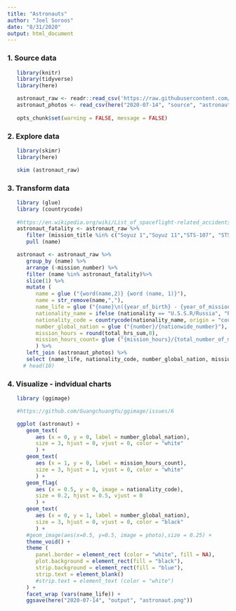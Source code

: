 ```yaml
---
title: "Astronauts"
author: "Joel Soroos"
date: "8/31/2020"
output: html_document
---
```



### 1. Source data
```r

   library(knitr)
   library(tidyverse)
   library(here)

   astronaut_raw <- readr::read_csv('https://raw.githubusercontent.com/rfordatascience/tidytuesday/master/data/2020/2020-07-14/astronauts.csv')
   astronaut_photos <- read_csv(here("2020-07-14", "source", "astronaut photos.csv"))
   
   opts_chunk$set(warning = FALSE, message = FALSE)
```


### 2.  Explore data
```r

   library(skimr)
   library(here)

   skim (astronaut_raw)
```


### 3.  Transform data
```r

   library (glue)
   library (countrycode)
   
   #https://en.wikipedia.org/wiki/List_of_spaceflight-related_accidents_and_incidents
   astronaut_fatality <- astronaut_raw %>%
      filter (mission_title %in% c("Soyuz 1","Soyuz 11","STS-107", "STS-51L","STS-51-L", "STS 51-L")) %>%
      pull (name)

   astronaut <- astronaut_raw %>%
      group_by (name) %>%
      arrange (-mission_number) %>%
      filter (name %in% astronaut_fatality)%>%
      slice(1) %>%
      mutate (
         name = glue ("{word(name,2)} {word (name, 1)}"),
         name = str_remove(name,","),
         name_life = glue ("{name}\n({year_of_birth} - {year_of_mission})"),
         nationality_name = ifelse (nationality == "U.S.S.R/Russia", "Russia",nationality),
         nationality_code = countrycode(nationality_name, origin = "country.name", destination = "iso2c"),
         number_global_nation = glue ("{number}/{nationwide_number}"),
         mission_hours = round(total_hrs_sum,0),
         mission_hours_count= glue ("{mission_hours}/{total_number_of_missions}")
         ) %>%
      left_join (astronaut_photos) %>%
      select (name_life, nationality_code, number_global_nation, mission_title, occupation, mission_hours_count, photo) 
     # head(10)
```


### 4.  Visualize - indvidual charts
```r

   library (ggimage)

   #https://github.com/GuangchuangYu/ggimage/issues/6

   ggplot (astronaut) +
      geom_text(
         aes (x = 0, y = 0, label = number_global_nation),
         size = 3, hjust = 0, vjust = 0, color = "white"
         ) +
      geom_text(
         aes (x = 1, y = 0, label = mission_hours_count),
         size = 3, hjust = 1, vjust = 0, color = "white"
         ) +
      geom_flag(
         aes (x = 0.5, y = 0, image = nationality_code),
         size = 0.2, hjust = 0.5, vjust = 0
         ) +
      geom_text(
         aes (x = 0, y = 1, label = number_global_nation),
         size = 3, hjust = 0, vjust = 0, color = "black"
         ) +
      #geom_image(aes(x=0.5, y=0.5, image = photo),size = 0.25) +
      theme_void() +
      theme (
         panel.border = element_rect (color = "white", fill = NA),
         plot.background = element_rect(fill = "black"),
         strip.background = element_rect(fill = "blue"),
         strip.text = element_blank()
         #strip.text = element_text (color = "white")
      ) +
      facet_wrap (vars(name_life)) +
      ggsave(here("2020-07-14", "output", "astronaut.png"))
```